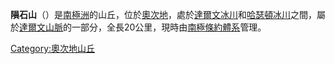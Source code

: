{{coord|79|40|S|155|36|E|source:GNIS|display=title}}

'''隕石山'''（{{lang-en|Meteorite Hills}}）是[[南極洲|南極洲]]的山丘，位於[[奧次地|奧次地]]，處於[[達爾文冰川|達爾文冰川]]和[[哈瑟頓冰川|哈瑟頓冰川]]之間，屬於[[達爾文山脈_(南極洲)|達爾文山脈]]的一部分，全長20公里，現時由[[南極條約體系|南極條約體系]]管理。

{{DEFAULTSORT:Meteorite Hills}}
[[Category:奧次地山丘|Category:奧次地山丘]]


{{OatesLand-geo-stub}}